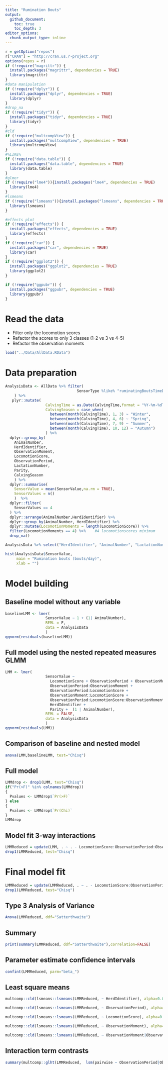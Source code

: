 ```yaml
---
title: "Rumination Bouts"
output: 
  github_document:
    toc: true
    toc_depth: 3
editor_options: 
  chunk_output_type: inline
---
```


```r
r = getOption("repos")
r["CRAN"] = "http://cran.us.r-project.org"
options(repos = r)
if (!require("magrittr")) {
  install.packages("magrittr", dependencies = TRUE)
  library(magrittr)
}
#data manipulation
if (!require("dplyr")) {
  install.packages("dplyr", dependencies = TRUE)
  library(dplyr)
}
#drop_na
if (!require("tidyr")) {
  install.packages("tidyr", dependencies = TRUE)
  library(tidyr)
}
#cld
if (!require("multcompView")) {
  install.packages("multcompView", dependencies = TRUE)
  library(multcompView)
}
#%LIKE%
if (!require("data.table")) {
  install.packages("data.table", dependencies = TRUE)
  library(data.table)
}
#glmer
if (!require("lme4")){install.packages("lme4", dependencies = TRUE)
  library(lme4)
}
#lsmeans
if (!require("lsmeans")){install.packages("lsmeans", dependencies = TRUE)
  library(lsmeans)
}

#effects plot
if (!require("effects")) {
  install.packages("effects", dependencies = TRUE)
  library(effects)
}
if (!require("car")) {
  install.packages("car", dependencies = TRUE)
  library(car)
}
if (!require("ggplot2")) {
  install.packages("ggplot2", dependencies = TRUE)
  library(ggplot2)
}

if (!require("ggpubr")) {
  install.packages("ggpubr", dependencies = TRUE)
  library(ggpubr)
}
```

# Read the data

* Filter only the locomotion scores
* Refactor the scores to only 3 classes (1-2 vs 3 vs 4-5)
* Refactor the observation moments

```r
load("../Data/AllData.RData")
```

# Data preparation
```r
AnalysisData <- AllData %>% filter(
                                SensorType %like% "ruminatingBoutsTimeDataDay_numberOfBouts"
    ) %>%
   plyr::mutate(
                  CalvingTime = as.Date(CalvingTime,format = "%Y-%m-%dT%H:%M:%OSZ"),
                  CalvingSeason = case_when(
                    between(month(CalvingTime), 1, 3) ~ "Winter",
                    between(month(CalvingTime), 4, 6) ~ "Spring",
                    between(month(CalvingTime), 7, 9) ~ "Summer",
                    between(month(CalvingTime), 10, 12) ~ "Autumn")
                  ) %>% 
  dplyr::group_by(
    AnimalNumber,
    HerdIdentifier,
    ObservationMoment,
    LocomotionScore,
    ObservationPeriod,
    LactationNumber,
    Parity,
    CalvingSeason
    ) %>% 
  dplyr::summarise(
    SensorValue = mean(SensorValue,na.rm = TRUE),
    SensorValues = n()
    )  %>%  
  dplyr::filter(
    SensorValues == 4
  ) %>%  
  dplyr::arrange(AnimalNumber,HerdIdentifier) %>%
  dplyr::group_by(AnimalNumber, HerdIdentifier) %>%
  dplyr::mutate(LocomotionMoments = length(LocomotionScore)) %>%
  filter(LocomotionMoments == 4) %>%    #4 locomotionscores minimum
  drop_na()

AnalysisData %>% select("HerdIdentifier", "AnimalNumber", "LactationNumber") %>% n_distinct()

hist(AnalysisData$SensorValue,
     main = "Rumination bouts (bouts/day)",
     xlab = "")

```


# Model building

## Baseline model without any variable

```r
baselineLMM <- lmer(
                  SensorValue ~ 1 + (1| AnimalNumber), 
                  REML = F,
                  data = AnalysisData
                  )
qqnorm(residuals(baselineLMM))
```

## Full model using the nested repeated measures GLMM

```r
LMM <- lmer(
                  SensorValue ~ 
                    LocomotionScore + ObservationPeriod + ObservationMoment + CalvingSeason + 
                    ObservationPeriod:ObservationMoment +
                    ObservationPeriod:LocomotionScore +
                    ObservationMoment:LocomotionScore + 
                    ObservationPeriod:LocomotionScore:ObservationMoment + 
                    HerdIdentifier + 
                    Parity +  (1 | AnimalNumber),
                  REML = FALSE,
                  data = AnalysisData
                  )
qqnorm(residuals(LMM))
```

## Comparison of baseline and nested model

```r
anova(LMM,baselineLMM, test="Chisq")
```

## Full model

```r
LMMdrop <- drop1(LMM, test="Chisq")
if("Pr(>F)" %in% colnames(LMMdrop))
{
  Pvalues <- LMMdrop$`Pr(>F)`
} else 
{
  Pvalues <- LMMdrop$`Pr(Chi)`
}
LMMdrop
```

## Model fit 3-way interactions

```r
LMMReduced = update(LMM, . ~ . - LocomotionScore:ObservationPeriod:ObservationMoment)
drop1(LMMReduced, test="Chisq")
```

# Final model fit

```r
LMMReduced = update(LMMReduced, . ~ . - LocomotionScore:ObservationPeriod - LocomotionScore:ObservationMoment - Parity - CalvingSeason)
drop1(LMMReduced, test="Chisq")
```

## Type 3 Analysis of Variance

```r
Anova(LMMReduced, ddf="Satterthwaite")
```

## Summary

```r
print(summary(LMMReduced, ddf="Satterthwaite"),correlation=FALSE)
```

## Parameter estimate confidence intervals

```r
confint(LMMReduced, parm="beta_")
```

## Least square means

```r
multcomp::cld(lsmeans::lsmeans(LMMReduced, ~ HerdIdentifier), alpha=0.05, Letters=letters, adjust="tukey")

multcomp::cld(lsmeans::lsmeans(LMMReduced, ~ ObservationPeriod), alpha=0.05, Letters=letters, adjust="tukey")

multcomp::cld(lsmeans::lsmeans(LMMReduced, ~ LocomotionScore), alpha=0.05, Letters=letters, adjust="tukey")

multcomp::cld(lsmeans::lsmeans(LMMReduced, ~ ObservationMoment), alpha=0.05, Letters=letters, adjust="tukey")

multcomp::cld(lsmeans::lsmeans(LMMReduced, ~ ObservationMoment|ObservationPeriod), alpha=0.05, Letters=letters, adjust="tukey")
```

## Interaction term contrasts

```r
summary(multcomp::glht(LMMReduced,  lsm(pairwise ~ ObservationPeriod|ObservationMoment , adjust="tukey")))
```
